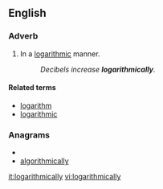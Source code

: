 ==English==

===Adverb===
{{en-adv|-}}

# In a [[logarithmic]] manner.
#:''Decibels increase '''logarithmically'''.''

====Related terms====
* [[logarithm]]
* [[logarithmic]]

===Anagrams===
* {{alphagram|aacghiilllmorty}}
* [[algorithmically#English|algorithmically]]

[[it:logarithmically]]
[[vi:logarithmically]]
